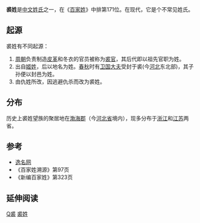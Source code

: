 {{姓氏
|姓氏=裘
|拼音=Qiú
|中国大陆=Qiu
|南京官話=qou<sup>2</sup>
|台湾=Chiu
|香港=Kau
|澳门=Kao
|新加坡=
|马来西亚=
|越南=Cừu
|韩国=
|反切=
|同音字=
|堂号=
|郡望=[[渤海郡|渤海郡]]
}}

'''裘姓'''是[[中文姓氏|中文姓氏]]之一，在《[[百家姓|百家姓]]》中排第171位。在现代，它是个不常见姓氏。

== 起源 ==
裘姓有不同起源：
#[[周朝|周朝]]负责制造[[皮革|皮革]]和冬衣的官员被称为[[裘官|裘官]]，其后代即以祖先官职为姓。
#出自[[姬姓|姬姓]]，后以地名为姓。[[春秋|春秋]]时有[[卫国|卫国]][[大夫|大夫]]受封于裘(今[[河北|河北]]东北部)，其子孙便以封邑为姓。
#由仇姓所改，因逃避仇杀而改为裘姓。

==分布==
历史上裘姓望族的聚居地在[[渤海郡|渤海郡]]（今[[河北省|河北省]]境内），现多分布于[[浙江|浙江]]和[[江苏|江苏]]两省。

==参考==
{{reflist}}
*[http://www.uname.cn/html/surname/5_247.shtml# 逸名网]{{Wayback|url=http://www.uname.cn/html/surname/5_247.shtml |date=20100912021051 }}
*《百家姓溯源》第97页
*《新编百家姓》第323页

== 延伸阅读 ==
{{Wikisource further reading}}
[[Category:漢姓|Q裘]]
[[Category:裘姓|]]